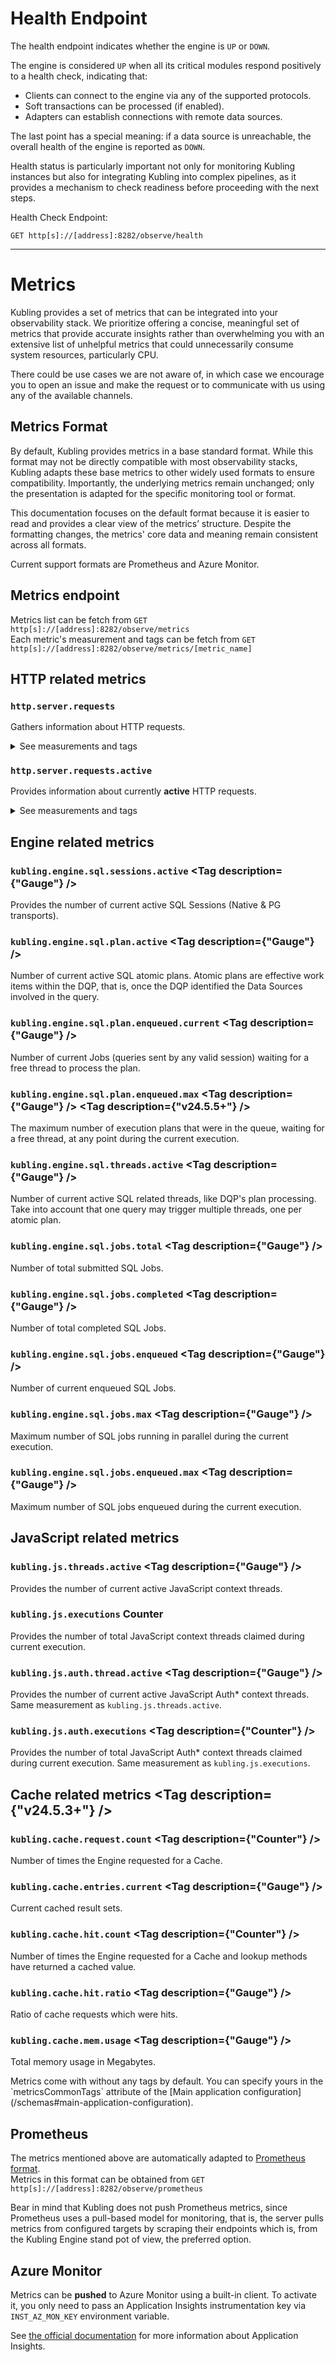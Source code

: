
# Health Endpoint

The health endpoint indicates whether the engine is `UP` or `DOWN`.

The engine is considered `UP` when all its critical modules respond positively to a health check, indicating that:

- Clients can connect to the engine via any of the supported protocols.
- Soft transactions can be processed (if enabled).
- Adapters can establish connections with remote data sources.

The last point has a special meaning: if a data source is unreachable, the overall health of the engine is reported as `DOWN`.

Health status is particularly important not only for monitoring Kubling instances but also for integrating Kubling into complex pipelines, 
as it provides a mechanism to check readiness before proceeding with the next steps.

Health Check Endpoint:
```http
GET http[s]://[address]:8282/observe/health
```

---
# Metrics

Kubling provides a set of metrics that can be integrated into your observability stack. 
We prioritize offering a concise, meaningful set of metrics that provide accurate insights rather than overwhelming you with an extensive list of 
unhelpful metrics that could unnecessarily consume system resources, particularly CPU.

<Callout>
    There could be use cases we are not aware of, in which case we encourage you to open an issue and make the request or to communicate with us using
    any of the available channels.
</Callout>

## Metrics Format
By default, Kubling provides metrics in a base standard format. 
While this format may not be directly compatible with most observability stacks, Kubling adapts these base metrics to other widely used formats to ensure compatibility. 
Importantly, the underlying metrics remain unchanged; only the presentation is adapted for the specific monitoring tool or format. 

This documentation focuses on the default format because it is easier to read and provides a clear view of the metrics’ structure. 
Despite the formatting changes, the metrics' core data and meaning remain consistent across all formats.

Current support formats are Prometheus and Azure Monitor.

## Metrics endpoint
Metrics list can be fetch from `GET` `http[s]://[address]:8282/observe/metrics`<br/>
Each metric's measurement and tags can be fetch from `GET` `http[s]://[address]:8282/observe/metrics/[metric_name]`

## HTTP related metrics

### `http.server.requests`
Gathers information about HTTP requests.

<details>
<summary>See measurements and tags</summary>
```json
{
    "name": "http.server.requests",
    "baseUnit": "seconds",
    "measurements": [
        {
            "statistic": "COUNT",
            "value": 0.0
        },
        {
            "statistic": "TOTAL_TIME",
            "value": 0.0
        },
        {
            "statistic": "MAX",
            "value": 0.0
        }
    ],
    "availableTags": [
        {
            "tag": "exception",
            "values": [
                "none"
            ]
        },
        {
            "tag": "method",
            "values": [
                "GET"
            ]
        },
        {
            "tag": "error",
            "values": [
                "none"
            ]
        },
        {
            "tag": "uri",
            "values": [
                "/observe/metrics",
                "/observe/prometheus",
                "/observe/metrics/{requiredMetricName}"
            ]
        },
        {
            "tag": "outcome",
            "values": [
                "SUCCESS"
            ]
        },
        {
            "tag": "status",
            "values": [
                "200"
            ]
        }
    ]
}
```
</details>

### `http.server.requests.active`
Provides information about currently **active** HTTP requests.

<details>
<summary>See measurements and tags</summary>
```json
{
    "name": "http.server.requests.active",
    "baseUnit": "seconds",
    "measurements": [
        {
            "statistic": "ACTIVE_TASKS",
            "value": 0.0
        },
        {
            "statistic": "DURATION",
            "value": 0.0
        }
    ],
    "availableTags": [
        {
            "tag": "exception",
            "values": [
                "none"
            ]
        },
        {
            "tag": "method",
            "values": [
                "GET"
            ]
        },
        {
            "tag": "uri",
            "values": [
                "UNKNOWN"
            ]
        },
        {
            "tag": "outcome",
            "values": [
                "SUCCESS"
            ]
        },
        {
            "tag": "status",
            "values": [
                "200"
            ]
        }
    ]
}
```
</details>

## Engine related metrics

### `kubling.engine.sql.sessions.active` <Tag description={"Gauge"} />
Provides the number of current active SQL Sessions (Native & PG transports).

### `kubling.engine.sql.plan.active` <Tag description={"Gauge"} />
Number of current active SQL atomic plans. Atomic plans are effective work items within the DQP, that is, once the DQP identified the Data Sources involved in the query.

### `kubling.engine.sql.plan.enqueued.current` <Tag description={"Gauge"} />
Number of current Jobs (queries sent by any valid session) waiting for a free thread to process the plan.

### `kubling.engine.sql.plan.enqueued.max` <Tag description={"Gauge"} /> <Tag description={"v24.5.5+"} />
The maximum number of execution plans that were in the queue, waiting for a free thread, at any point during the current execution.

### `kubling.engine.sql.threads.active` <Tag description={"Gauge"} />
Number of current active SQL related threads, like DQP's plan processing. Take into account that one query may trigger multiple threads, one per atomic plan.

### `kubling.engine.sql.jobs.total` <Tag description={"Gauge"} />
Number of total submitted SQL Jobs.

### `kubling.engine.sql.jobs.completed` <Tag description={"Gauge"} />
Number of total completed SQL Jobs.

### `kubling.engine.sql.jobs.enqueued` <Tag description={"Gauge"} />
Number of current enqueued SQL Jobs.

### `kubling.engine.sql.jobs.max` <Tag description={"Gauge"} />
Maximum number of SQL jobs running in parallel during the current execution.

### `kubling.engine.sql.jobs.enqueued.max` <Tag description={"Gauge"} />
Maximum number of SQL jobs enqueued during the current execution.

## JavaScript related metrics

### `kubling.js.threads.active` <Tag description={"Gauge"} />
Provides the number of current active JavaScript context threads.

### `kubling.js.executions` <span class="inline-flex items-center rounded-md bg-gray-50 px-2 py-1 text-sm font-medium text-gray-600 ring-1 ring-inset ring-gray-500/10 font-gilroyMedium">Counter</span>
Provides the number of total JavaScript context threads claimed during current execution.

### `kubling.js.auth.thread.active` <Tag description={"Gauge"} />
Provides the number of current active JavaScript Auth* context threads. Same measurement as `kubling.js.threads.active`.

### `kubling.js.auth.executions` <Tag description={"Counter"} />
Provides the number of total JavaScript Auth* context threads claimed during current execution. Same measurement as `kubling.js.executions`.

## Cache related metrics <Tag description={"v24.5.3+"} />

### `kubling.cache.request.count` <Tag description={"Counter"} />
Number of times the Engine requested for a Cache.

### `kubling.cache.entries.current` <Tag description={"Gauge"} />
Current cached result sets.

### `kubling.cache.hit.count` <Tag description={"Counter"} />
Number of times the Engine requested for a Cache and lookup methods have returned a cached value.

### `kubling.cache.hit.ratio` <Tag description={"Gauge"} />
Ratio of cache requests which were hits.

### `kubling.cache.mem.usage` <Tag description={"Gauge"} />
Total memory usage in Megabytes.

<Callout type='info'>
    Metrics come with without any tags by default. You can specify yours in the `metricsCommonTags` attribute of the [Main application configuration](/schemas#main-application-configuration).
</Callout>

## Prometheus
The metrics mentioned above are automatically adapted to [Prometheus format](https://github.com/prometheus/docs/blob/main/content/docs/instrumenting/exposition_formats.md).<br/>
Metrics in this format can be obtained from `GET` `http[s]://[address]:8282/observe/prometheus`

<Callout>
    Bear in mind that Kubling does not push Prometheus metrics, since Prometheus uses a pull-based model for monitoring, 
    that is, the server pulls metrics from configured targets by scraping their endpoints which is, from the Kubling Engine stand pot of view, the preferred option.
</Callout>

## Azure Monitor
Metrics can be **pushed** to Azure Monitor using a built-in client. To activate it, you only need to pass an Application Insights instrumentation key via
`INST_AZ_MON_KEY` environment variable.

See [the official documentation](https://learn.microsoft.com/en-us/azure/azure-monitor/app/app-insights-overview) for more information about Application Insights.

